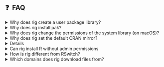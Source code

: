 
## ❓&nbsp; FAQ <a id="id-faq">

<details>
<summary>Why does rig create a user package library?</summary>
>
>Installing non-base packages into a user package library has several
> benefits:
>
> - The system library is not writeable for regular users on some systems
>   (Windows and Linux, typically), so we might as well create a
>   properly versioned user library at the default place.
> - Some tools need a clean R environment, with base packages only, and do
>   not work well if user packages are installed into the system library.
>   E.g. `R CMD check` is such a tool, and https://github.com/r-lib/revdepcheck
>   is another.
> - You can delete an R installation (e.g. with `rig rm`) and then and then
>   install it again, without losing your R packages.
>
</details>

<details>
<summary>Why does rig install pak?</summary>
>
> To be able to install R packages efficiently, from CRAN, Bioconductor or
> GitHub, right from the start. pak also supports installing system libraries
> automatically on some Linux systems.
>
> If you don't want `rig add` to install pak, use the `--without-pak` option.
</details>

<details>
<summary>Why does rig change the permissions of the system library
(on macOS)?</summary>
>
> To make sure that you don't install packages accidentally into the system
> library. See "Why does rig create a user package library?" above.
>
</details>

<details>
<summary>Why does rig set the default CRAN mirror?</summary>
>
> To avoid the extra work the users need to spend on this.
>
> The https://cloud.r-project.org mirror is usually better than the
> other, in that it is a CDN that is close to most users, and that it is
> updated more often.
>
> If you want to use a different mirror, you can set the `repos` option
> in your `.Rprofile`, so the rig repo settings will be ignored.
>
> You can also use the `--without-cran-mirror` option of `rig add`.
>
</details>

<details>
<summary>Why does rig set up P3M?</summary>
>
> P3M ([Posit Public Package Manager](https://packagemanager.posit.co/client/#/))
> is generally superior to a regular CRAN mirror on Windows and many Linux
> systems.
>
> On Linux it includes binary packages for many popular distributions.
>
> On Windows, it includes up to date binary packages for older R versions as
> well.
>
> To avoid P3M use the `--without-p3m` option (or the legacy `--without-rspm`)
> option of `rig add`.
>
</details>

<details>
<summary>Can rig install R without admin permissions</summary>
>
> No, currently it cannot.
>
</details>

<details>
<summary>How is rig different from RSwitch?</summary>
>
> While there is a small overlap in functionality, rig and
> [RSwitch](https://rud.is/rswitch/) are very different.
> I suggest you look over the features of both to decide which one suits
> your needs better.
>
> If you like rig and also like the extra features of RSwitch, then you can
> use them together just fine: changing the default R version in RSwitch also
> changes it in rig and vice versa. You can use the rig cli and the RSwitch
> app together, or you can also use both menu bar apps at the same time.
>
</details>

<details>
<summary>Which domains does rig download files from?</summary>
>
> Here is the list of domains that you need to enable in your proxy.
> Note that some of these, in particular the GitHub ones,  might 
> trigger redirects.
>
> - https://api.r-hub.io/rversions for resolving R versions, i.e. this is
>   needed for `rig install`, `rig available`, etc.
> - `rig install` downloads pak from https://r-lib.github.io/p/pak
>   unless requested otherwise.
> - `rig install` sets https://cloud.r-project.org as the default CRAN 
>   mirror, unless requested otherwise.
> - `rig install` sets https://packagemanager.posit.co as the Posit
>   Package Manager CRAN mirror on supported Linux systems, unless
>   requested otherwise.
> - `rig install` downloads the EPEL package from 
>   https://dl.fedoraproject.org/pub/epel on RHEL systems.
> - `rig system rtools` downloads Rtools from the following URLs on 
>   Windows: 
>   * https://github.com/r-hub/rtools44/releases,
>   * https://github.com/r-hub/rtools43/releases,
>   * https://github.com/r-hub/rtools42/releases,
>   * https://cloud.r-project.org/bin/windows/Rtools
> - https://github.com/R-macos/gcc-darwin-arm64/releases, 
>   https://github.com/fxcoudert/gfortran-for-macOS/releases and whatever
>   domains Homebrew is using, to download system packages for 
>   `rig sysreqs` on macOS.
</details>
